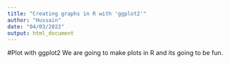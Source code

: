 ```yaml
---
title: "Creating graphs in R with 'ggplot2'"
author: "Hussain"
date: "04/03/2022"
output: html_document
---
```


#Plot with ggplot2
We are going to make plots in R and its going to be fun.